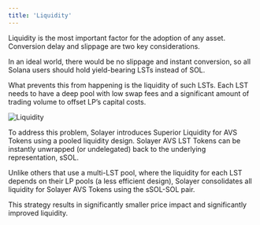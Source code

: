 ```yaml
---
title: 'Liquidity'
---
```


Liquidity is the most important factor for the adoption of any asset. Conversion delay and slippage are two key considerations. 

In an ideal world, there would be no slippage and instant conversion, so all Solana users should hold yield-bearing LSTs instead of SOL. 

What prevents this from happening is the liquidity of such LSTs. Each LST needs to have a deep pool with low swap fees and a significant amount of trading volume to offset LP’s capital costs. 


<Frame>
<img src="https://2113331469-files.gitbook.io/~/files/v0/b/gitbook-x-prod.appspot.com/o/spaces%2FzYM0pEemeu6F3UKGPAZE%2Fuploads%2FSRyGq4BjLZCp1qnsSJuc%2Fimage.png?alt=media&token=860ce19b-787e-4a19-848c-43a8891c592d" alt="Liquidity" class="img-fluid" />
</Frame>


To address this problem, Solayer introduces Superior Liquidity for AVS Tokens using a pooled liquidity design. Solayer AVS LST Tokens can be instantly unwrapped (or undelegated) back to the underlying representation, sSOL. 

Unlike others that use a multi-LST pool, where the liquidity for each LST depends on their LP pools (a less efficient design), Solayer consolidates all liquidity for Solayer AVS Tokens using the sSOL-SOL pair.

This strategy results in significantly smaller price impact and significantly improved liquidity.

